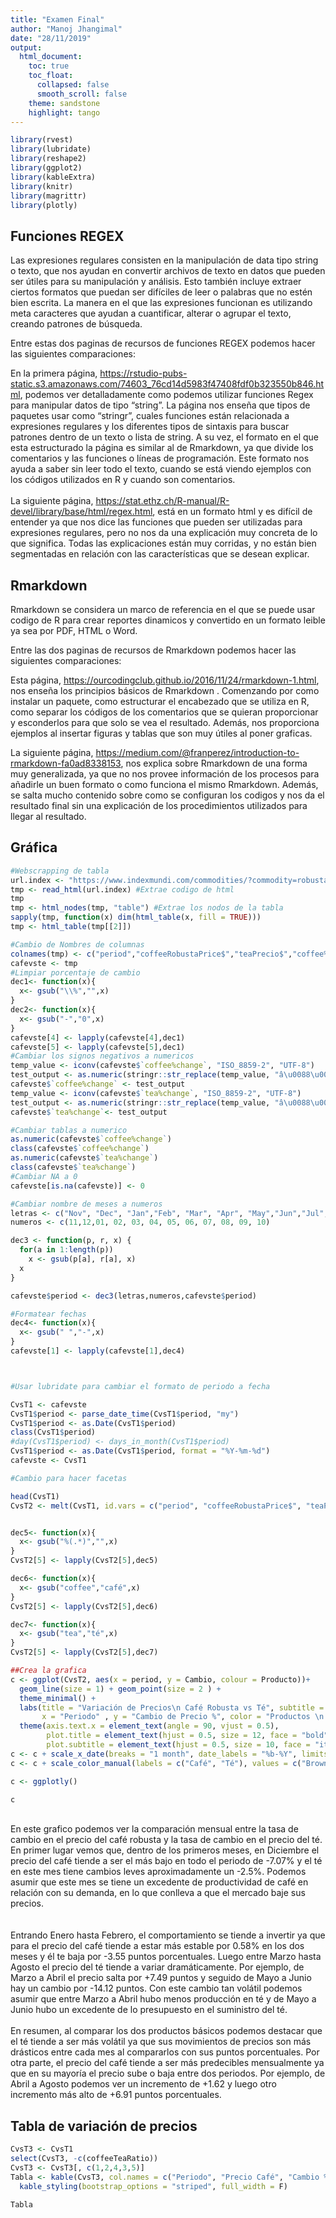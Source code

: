 ---
title: "Examen Final"
author: "Manoj Jhangimal"
date: "28/11/2019"
output:
  html_document:
    toc: true
    toc_float:
      collapsed: false
      smooth_scroll: false
    theme: sandstone
    highlight: tango
---
```{r, echo=FALSE,include=FALSE,warning=FALSE}
library(rvest)
library(lubridate)
library(reshape2)
library(ggplot2)
library(kableExtra)
library(knitr)
library(magrittr)
library(plotly)
```

## Funciones REGEX

Las expresiones regulares consisten en la manipulación de data tipo string o texto, que nos ayudan en convertir archivos de texto en datos que pueden ser útiles para su manipulación y análisis. Esto también incluye extraer ciertos formatos que puedan ser difíciles de leer o palabras que no estén bien escrita.  La manera en el que las expresiones funcionan es utilizando meta caracteres que ayudan a cuantificar, alterar o agrupar el texto, creando patrones de búsqueda. 

Entre estas dos paginas de recursos de funciones REGEX podemos hacer las siguientes comparaciones: 

En la primera página, <https://rstudio-pubs-static.s3.amazonaws.com/74603_76cd14d5983f47408fdf0b323550b846.html>, podemos ver detalladamente como podemos utilizar funciones Regex para manipular datos de tipo “string”. La página nos enseña  que tipos de paquetes usar como “stringr”, cuales funciones están relacionada a expresiones regulares y los diferentes tipos de sintaxis para buscar patrones dentro de un texto o lista de string. 
A su vez, el formato en el que esta estructurado la página es similar al de Rmarkdown, ya que divide los comentarios y las funciones o líneas de programación. Este formato nos ayuda a saber sin leer todo el texto, cuando se está viendo ejemplos con los códigos utilizados en R y cuando son comentarios. 
<br>  
La siguiente página, <https://stat.ethz.ch/R-manual/R-devel/library/base/html/regex.html>, está en un formato html y es difícil de entender ya que nos dice las funciones que pueden ser utilizadas para expresiones regulares, pero no nos da una explicación muy concreta de lo que significa. Todas las explicaciones están muy corridas, y no están bien segmentadas en relación con las características que se desean explicar. 
<br>

## Rmarkdown 

Rmarkdown se considera un marco de referencia en el que se puede usar codigo de R para crear reportes dinamicos y convertido en un formato leible ya sea por PDF, HTML o Word.

Entre las dos paginas de recursos de Rmarkdown podemos hacer las siguientes comparaciones: 

Esta página, <https://ourcodingclub.github.io/2016/11/24/rmarkdown-1.html>, nos enseña los principios básicos de Rmarkdown . Comenzando por como instalar un paquete, como estructurar el encabezado que se utiliza en R, como separar los códigos de los comentarios que se quieran proporcionar y esconderlos para que solo se vea el resultado.  Además, nos proporciona ejemplos al insertar figuras y tablas que son muy útiles al poner graficas. 

La siguiente página, <https://medium.com/@franperez/introduction-to-rmarkdown-fa0ad8338153>, nos explica sobre Rmarkdown de una forma muy generalizada, ya que no nos provee información de los procesos para añadirle un buen formato o como funciona el mismo Rmarkdown. Además, se salta mucho contenido sobre como se configuran los codigos y nos da el resultado final sin una explicación de los procedimientos utilizados para llegar al resultado. 


## Gráfica
```{r, echo=FALSE,include=FALSE,warning=FALSE}
#Webscrapping de tabla
url.index <- "https://www.indexmundi.com/commodities/?commodity=robusta-coffee&months=12&commodity=tea&indicator=price-ratio"
tmp <- read_html(url.index) #Extrae codigo de html
tmp
tmp <- html_nodes(tmp, "table") #Extrae los nodos de la tabla
sapply(tmp, function(x) dim(html_table(x, fill = TRUE)))
tmp <- html_table(tmp[[2]])

#Cambio de Nombres de columnas 
colnames(tmp) <- c("period","coffeeRobustaPrice$","teaPrecio$","coffee%change","tea%change","coffeeTeaRatio")
cafevste <- tmp
#Limpiar porcentaje de cambio 
dec1<- function(x){
  x<- gsub("\\%","",x)
}
dec2<- function(x){
  x<- gsub("-","0",x)
}
cafevste[4] <- lapply(cafevste[4],dec1)
cafevste[5] <- lapply(cafevste[5],dec1)
#Cambiar los signos negativos a numericos 
temp_value <- iconv(cafevste$`coffee%change`, "ISO_8859-2", "UTF-8")
test_output <- as.numeric(stringr::str_replace(temp_value, "â\u0088\u0092", "-"))
cafevste$`coffee%change` <- test_output
temp_value <- iconv(cafevste$`tea%change`, "ISO_8859-2", "UTF-8")
test_output <- as.numeric(stringr::str_replace(temp_value, "â\u0088\u0092", "-"))
cafevste$`tea%change`<- test_output

#Cambiar tablas a numerico
as.numeric(cafevste$`coffee%change`)
class(cafevste$`coffee%change`)
as.numeric(cafevste$`tea%change`)
class(cafevste$`tea%change`)
#Cambiar NA a 0
cafevste[is.na(cafevste)] <- 0

#Cambiar nombre de meses a numeros 
letras <- c("Nov", "Dec", "Jan","Feb", "Mar", "Apr", "May","Jun","Jul","Aug", "Sep", "Oct")
numeros <- c(11,12,01, 02, 03, 04, 05, 06, 07, 08, 09, 10)

dec3 <- function(p, r, x) {
  for(a in 1:length(p))
    x <- gsub(p[a], r[a], x)
  x
}

cafevste$period <- dec3(letras,numeros,cafevste$period)

#Formatear fechas 
dec4<- function(x){
  x<- gsub(" ","-",x)
}
cafevste[1] <- lapply(cafevste[1],dec4)



#Usar lubridate para cambiar el formato de periodo a fecha 

CvsT1 <- cafevste
CvsT1$period <- parse_date_time(CvsT1$period, "my")
CvsT1$period <- as.Date(CvsT1$period)
class(CvsT1$period)
#day(CvsT1$period) <- days_in_month(CvsT1$period)
CvsT1$period <- as.Date(CvsT1$period, format = "%Y-%m-%d")
cafevste <- CvsT1

#Cambio para hacer facetas 

head(CvsT1)
CvsT2 <- melt(CvsT1, id.vars = c("period", "coffeeRobustaPrice$", "teaPrecio$","coffeeTeaRatio"), variable.name = "Producto", value.name = "Cambio")


dec5<- function(x){
  x<- gsub("%(.*)","",x)
}
CvsT2[5] <- lapply(CvsT2[5],dec5)

dec6<- function(x){
  x<- gsub("coffee","café",x)
}
CvsT2[5] <- lapply(CvsT2[5],dec6)

dec7<- function(x){
  x<- gsub("tea","té",x)
}
CvsT2[5] <- lapply(CvsT2[5],dec7)

```
```{r web, echo=FALSE}

##Crea la grafica 
c <- ggplot(CvsT2, aes(x = period, y = Cambio, colour = Producto))+
  geom_line(size = 1) + geom_point(size = 2 ) +
  theme_minimal() +
  labs(title = "Variación de Precios\n Café Robusta vs Té", subtitle = "(Oct.2018 - Oct.2019)", 
       x = "Periodo" , y = "Cambio de Precio %", color = "Productos \n Basicos") + 
  theme(axis.text.x = element_text(angle = 90, vjust = 0.5),
        plot.title = element_text(hjust = 0.5, size = 12, face = "bold"), 
        plot.subtitle = element_text(hjust = 0.5, size = 10, face = "italic"))
c <- c + scale_x_date(breaks = "1 month", date_labels = "%b-%Y", limits = c(as.Date("2018-10-01"), as.Date("2019-10-31")))
c <- c + scale_color_manual(labels = c("Café", "Té"), values = c("Brown", "Orange"))
```
```{r plot, echo=FALSE, include=FALSE}
c <- ggplotly()
```
```{r grafica, echo=FALSE}
c
```

<br>
En este grafico podemos ver la comparación mensual entre la tasa de cambio en el precio del café robusta y la tasa de cambio en el precio del té. En primer lugar vemos que, dentro de los primeros meses, en Diciembre el precio del café tiende a ser el más bajo en todo el periodo de -7.07% y el té en este mes tiene cambios leves aproximadamente un -2.5%.  Podemos asumir que este mes se tiene un excedente de productividad de café en relación con su demanda, en lo que conlleva a que el mercado baje sus precios.  
<br><br>
Entrando Enero hasta Febrero, el comportamiento se tiende a invertir ya que para el precio del café tiende a estar más estable por 0.58% en los dos meses y él te baja por -3.55 puntos porcentuales. Luego entre Marzo hasta Agosto el precio del té tiende a variar dramáticamente. Por ejemplo, de Marzo a Abril el precio salta por +7.49 puntos y seguido de Mayo a Junio hay un cambio por -14.12 puntos. Con este cambio tan volátil podemos asumir que entre Marzo a Abril hubo menos producción en té y de Mayo a Junio hubo un excedente de lo presupuesto en el suministro del té.
<br><br>
En resumen, al comparar los dos productos básicos podemos destacar que el té tiende a ser más volátil ya que sus movimientos de precios son más drásticos entre cada mes al compararlos con sus puntos porcentuales. Por otra parte, el precio del café tiende a ser más predecibles mensualmente ya que en su mayoría el precio sube o baja entre dos periodos. Por ejemplo, de Abril a Agosto podemos ver un incremento de +1.62 y luego otro incremento más alto de +6.91 puntos porcentuales.



## Tabla de variación de precios
  
```{r tabla, echo = FALSE, include=FALSE}

CvsT3 <- CvsT1
select(CvsT3, -c(coffeeTeaRatio))
CvsT3 <- CvsT3[, c(1,2,4,3,5)]
Tabla <- kable(CvsT3, col.names = c("Periodo", "Precio Café", "Cambio % café","Precio Té", "Cambio % Té"), align = "l") %>% 
  kable_styling(bootstrap_options = "striped", full_width = F)

```


```{r table, echo = FALSE}
Tabla
```



